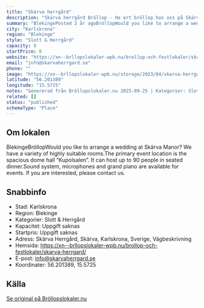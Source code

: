 ```yaml
---
title: "Skärva herrgård"
description: "Skärva herrgård Bröllop - Ha ert bröllop hos oss på Skärva herrgård. Se vår fina Bröllopslokal. Skicka gärna en förfrågan så hjälper vi Er!"
summary: "BlekingePosted 2 år agoBröllopWould you like to arrange a wedding at Skärva Manor? We have a variety of highly suitable rooms.The primary event location is the spacious dome hall “Kupolsalen”. It can…"
city: "Karlskrona"
region: "Blekinge"
style: "Slott & Herrgård"
capacity: 0
startPrice: 0
website: "https://xn--brllopslokaler-wpb.nu/brollop-och-festlokaler/skarva-herrgard/"
email: "info@skarvaherrgard.se"
phone: ""
image: "https://xn--brllopslokaler-wpb.nu/storage/2023/04/skarva-herrgard-brollopslokal-festlokal-halland.jpg"
latitude: "56.201389"
longitude: "15.5725"
notes: "Genererad från Bröllopslokaler.nu 2025-09-25 | Kategorier: Slott & Herrgård"
related: []
status: "published"
schemaType: "Place"
---
```


## Om lokalen

BlekingeBröllopWould you like to arrange a wedding at Skärva Manor? We have a variety of highly suitable rooms.The primary event location is the spacious dome hall “Kupolsalen”. It can host up to 90 people in seated dinner.Sound system, microphones and grand piano are available for events. If you are interested, please contact us.

## Snabbinfo

- Stad: Karlskrona
- Region: Blekinge
- Kategorier: Slott & Herrgård
- Kapacitet: Uppgift saknas
- Startpris: Uppgift saknas
- Adress: Skärva Herrgård, Skärva, Karlskrona, Sverige, Vägbeskrivning
- Hemsida: https://xn--brllopslokaler-wpb.nu/brollop-och-festlokaler/skarva-herrgard/
- E-post: info@skarvaherrgard.se
- Koordinater: 56.201389, 15.5725

## Källa

[Se original på Bröllopslokaler.nu](https://xn--brllopslokaler-wpb.nu/brollop-och-festlokaler/skarva-herrgard/)
